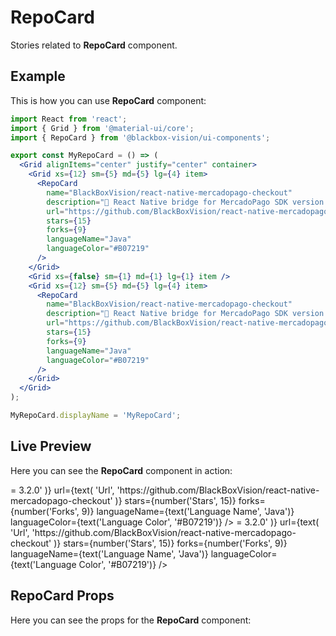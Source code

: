 

<Meta title="UI Components/RepoCard" component={RepoCard} />

# RepoCard

Stories related to **RepoCard** component.

## Example

This is how you can use **RepoCard** component:

```jsx
import React from 'react';
import { Grid } from '@material-ui/core';
import { RepoCard } from '@blackbox-vision/ui-components';

export const MyRepoCard = () => (
  <Grid alignItems="center" justify="center" container>
    <Grid xs={12} sm={5} md={5} lg={4} item>
      <RepoCard
        name="BlackBoxVision/react-native-mercadopago-checkout"
        description="💸 React Native bridge for MercadoPago SDK version >= 3.2.0"
        url="https://github.com/BlackBoxVision/react-native-mercadopago-checkout"
        stars={15}
        forks={9}
        languageName="Java"
        languageColor="#B07219"
      />
    </Grid>
    <Grid xs={false} sm={1} md={1} lg={1} item />
    <Grid xs={12} sm={5} md={5} lg={4} item>
      <RepoCard
        name="BlackBoxVision/react-native-mercadopago-checkout"
        description="💸 React Native bridge for MercadoPago SDK version >= 3.2.0"
        url="https://github.com/BlackBoxVision/react-native-mercadopago-checkout"
        stars={15}
        forks={9}
        languageName="Java"
        languageColor="#B07219"
      />
    </Grid>
  </Grid>
);

MyRepoCard.displayName = 'MyRepoCard';
```

## Live Preview

Here you can see the **RepoCard** component in action:

<Preview withSource="none">
  <Story name="Get started" decorators={[withKnobs, addThemeProvider(lightTheme)]}>
    <Grid alignItems="center" justify="center" container>
      <Grid xs={12} sm={5} md={5} lg={4} item>
        <RepoCard
          name={text(
            'Name',
            'BlackBoxVision/react-native-mercadopago-checkout'
          )}
          description={text(
            'Description',
            '💸 React Native bridge for MercadoPago SDK version >= 3.2.0'
          )}
          url={text(
            'Url',
            'https://github.com/BlackBoxVision/react-native-mercadopago-checkout'
          )}
          stars={number('Stars', 15)}
          forks={number('Forks', 9)}
          languageName={text('Language Name', 'Java')}
          languageColor={text('Language Color', '#B07219')}
        />
      </Grid>
      <Grid xs={false} sm={1} md={1} lg={1} item />
      <Grid xs={12} sm={5} md={5} lg={4} item>
        <RepoCard
          name={text(
            'Name',
            'BlackBoxVision/react-native-mercadopago-checkout'
          )}
          description={text(
            'Description',
            '💸 React Native bridge for MercadoPago SDK version >= 3.2.0'
          )}
          url={text(
            'Url',
            'https://github.com/BlackBoxVision/react-native-mercadopago-checkout'
          )}
          stars={number('Stars', 15)}
          forks={number('Forks', 9)}
          languageName={text('Language Name', 'Java')}
          languageColor={text('Language Color', '#B07219')}
        />
      </Grid>
    </Grid>
  </Story>
</Preview>

## RepoCard Props

Here you can see the props for the **RepoCard** component:

<Props of={RepoCard} />
